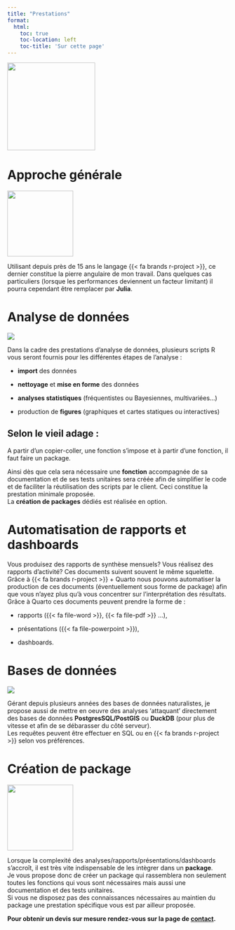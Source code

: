 ```yaml
---
title: "Prestations"
format: 
  html:
    toc: true
    toc-location: left
    toc-title: 'Sur cette page'
---
```


![](./img/presta.png){fig-align="center" height=200}  

# Approche générale
::: {.column-margin}
![](./img/r_julia.png){fig-align="center" height=150} 
:::
Utilisant depuis près de 15 ans le langage {{< fa brands r-project >}}, ce 
dernier constitue la pierre angulaire de mon travail. Dans quelques cas 
particuliers (lorsque les performances deviennent un facteur limitant) il pourra
cependant être remplacer par **Julia**. \

# Analyse de données
  
::: {.column-margin}
![](./img/analyses_2.png){fig-align="center"} 
:::

Dans la cadre des prestations d'analyse de données, plusieurs scripts R vous 
seront fournis pour les différentes étapes de l'analyse :

-   **import** des données

-   **nettoyage** et **mise en forme** des données

-   **analyses statistiques** (fréquentistes ou Bayesiennes, multivariées...)

-   production de **figures** (graphiques et cartes statiques ou interactives)



:::{.callout-tip}
# Selon le vieil adage : 
A partir d’un copier-coller, une fonction s’impose et à partir d’une fonction, 
il faut faire un package. 
:::

Ainsi dès que cela sera nécessaire une **fonction** accompagnée de sa 
documentation et de ses tests unitaires sera créée afin de simplifier le code et
de faciliter la réutilisation des scripts par le client. 
Ceci constitue la prestation minimale proposée.  
La **création de packages** dédiés est réalisée en option. 

# Automatisation de rapports et dashboards

Vous produisez des rapports de synthèse mensuels? Vous réalisez des rapports
d'activité? Ces documents suivent souvent le même squelette.  
Grâce à {{< fa brands r-project >}} + Quarto nous pouvons automatiser la 
production de ces documents (éventuellement sous forme de package) afin que 
vous n'ayez plus qu'à vous concentrer sur l'interprétation des résultats.  
Grâce à Quarto ces documents peuvent prendre la forme de :

-   rapports ({{< fa file-word >}}, {{< fa file-pdf >}} ...), 

-   présentations ({{< fa file-powerpoint >}}),

-   dashboards.   

# Bases de données

::: {.column-margin}
![](./img/pgsql_duckdb.png){fig-align="center"} 
:::

Gérant depuis plusieurs années des bases de données naturalistes, 
je propose aussi de mettre en oeuvre des analyses 'attaquant' directement des 
bases de données **PostgresSQL/PostGIS** ou **DuckDB** (pour plus de vitesse et 
afin de se débarasser du côté serveur).  
Les requêtes peuvent être effectuer en SQL ou en {{< fa brands r-project >}} 
selon vos préférences.  


# Création de package
:::{.column-margin}
![](./img/hex_adns_h.png){fig-align="center" height=150} 
:::

Lorsque la complexité des analyses/rapports/présentations/dashboards s'accroît, 
il est très vite indispensable de les intègrer dans un **package**.  
Je vous propose donc de créer un package qui rassemblera non seulement toutes les
fonctions qui vous sont nécessaires mais aussi une documentation et des tests 
unitaires.  
Si vous ne disposez pas des connaissances nécessaires au maintien du package une
prestation spécifique vous est par ailleur proposée.  

**Pour obtenir un devis sur mesure rendez-vous sur la page de [contact](contact.qmd).**

